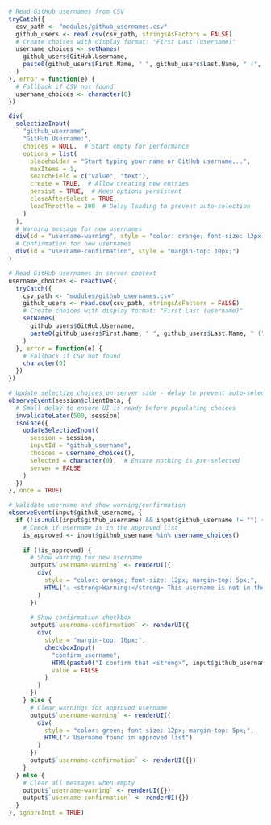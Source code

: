 ```r
# Read GitHub usernames from CSV
tryCatch({
  csv_path <- "modules/github_usernames.csv"
  github_users <- read.csv(csv_path, stringsAsFactors = FALSE)
  # Create choices with display format: "First Last (username)"
  username_choices <- setNames(
    github_users$GitHub.Username,
    paste0(github_users$First.Name, " ", github_users$Last.Name, " (", github_users$GitHub.Username, ")")
  )
}, error = function(e) {
  # Fallback if CSV not found
  username_choices <- character(0)
})
```

```r
div(
  selectizeInput(
    "github_username", 
    "GitHub Username:", 
    choices = NULL,  # Start empty for performance
    options = list(
      placeholder = "Start typing your name or GitHub username...",
      maxItems = 1,
      searchField = c("value", "text"),
      create = TRUE,  # Allow creating new entries
      persist = TRUE,  # Keep options persistent
      closeAfterSelect = TRUE,
      loadThrottle = 200  # Delay loading to prevent auto-selection
    )
  ),
  # Warning message for new usernames
  div(id = "username-warning", style = "color: orange; font-size: 12px; margin-top: 5px;"),
  # Confirmation for new usernames
  div(id = "username-confirmation", style = "margin-top: 10px;")
)
```

```r
# Read GitHub usernames in server context
username_choices <- reactive({
  tryCatch({
    csv_path <- "modules/github_usernames.csv"
    github_users <- read.csv(csv_path, stringsAsFactors = FALSE)
    # Create choices with display format: "First Last (username)"
    setNames(
      github_users$GitHub.Username,
      paste0(github_users$First.Name, " ", github_users$Last.Name, " (", github_users$GitHub.Username, ")")
    )
  }, error = function(e) {
    # Fallback if CSV not found
    character(0)
  })
})

# Update selectize choices on server side - delay to prevent auto-selection
observeEvent(session$clientData, {
  # Small delay to ensure UI is ready before populating choices
  invalidateLater(500, session)
  isolate({
    updateSelectizeInput(
      session = session,
      inputId = "github_username",
      choices = username_choices(),
      selected = character(0),  # Ensure nothing is pre-selected
      server = FALSE
    )
  })
}, once = TRUE)

# Validate username and show warning/confirmation
observeEvent(input$github_username, {
  if (!is.null(input$github_username) && input$github_username != "") {
    # Check if username is in the approved list
    is_approved <- input$github_username %in% username_choices()
    
    if (!is_approved) {
      # Show warning for new username
      output$`username-warning` <- renderUI({
        div(
          style = "color: orange; font-size: 12px; margin-top: 5px;",
          HTML("⚠️ <strong>Warning:</strong> This username is not in the approved list. Please confirm it's correct.")
        )
      })
      
      # Show confirmation checkbox
      output$`username-confirmation` <- renderUI({
        div(
          style = "margin-top: 10px;",
          checkboxInput(
            "confirm_username", 
            HTML(paste0("I confirm that <strong>", input$github_username, "</strong> is my correct GitHub username")),
            value = FALSE
          )
        )
      })
    } else {
      # Clear warnings for approved username
      output$`username-warning` <- renderUI({
        div(
          style = "color: green; font-size: 12px; margin-top: 5px;",
          HTML("✓ Username found in approved list")
        )
      })
      output$`username-confirmation` <- renderUI({})
    }
  } else {
    # Clear all messages when empty
    output$`username-warning` <- renderUI({})
    output$`username-confirmation` <- renderUI({})
  }
}, ignoreInit = TRUE)
```